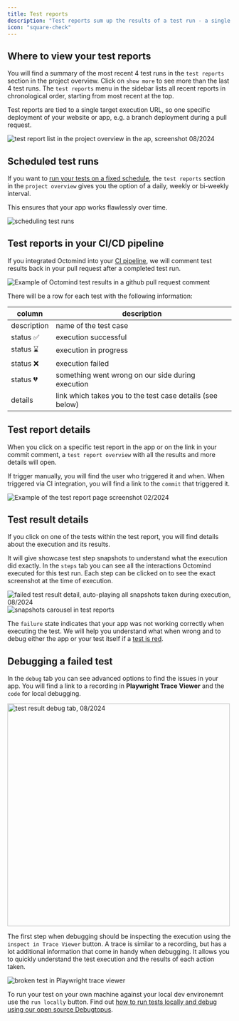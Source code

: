 ```yaml
---
title: Test reports
description: "Test reports sum up the results of a test run - a single execution of all your active test cases."
icon: "square-check"
---
```


## Where to view your test reports

You will find a summary of the most recent 4 test runs in the `test reports` section in the project overview. Click on `show more` to see more than the last 4 test runs. The `test reports` menu in the sidebar lists all recent reports in chronological order, starting from most recent at the top.

Test reports are tied to a single target execution URL, so one specific deployment of your website or app, e.g. a branch deployment during a pull request.

<Frame caption="'test report' list in the 'project overview' in the app, 08/2024">
  <img
    src="images/accounts/test-report-list.png"
    alt="test report list in the project overview in the ap, screenshot 08/2024"
  />
</Frame>

## Scheduled test runs

If you want to [run your tests on a fixed schedule](/scheduled-execution), the `test reports` section in the `project overview` gives you the option of a daily, weekly or bi-weekly interval.

This ensures that your app works flawlessly over time.

<Frame caption="scheduling test runs, 04/2024">
  <img src="/images/changelog/schedule.gif" alt="scheduling test runs" />
</Frame>

## Test reports in your CI/CD pipeline

If you integrated Octomind into your [CI pipeline](/integrations-overview), we will comment test results back in your pull request after a completed test run.

<Frame caption="Example of Octomind test results in a commit comment, 09/2023">
  <img
    src="images/Octomind-test-results-commit-comments-GitHub-example.png"
    alt="Example of Octomind test results in a github pull request comment"
  />
</Frame>

There will be a row for each test with the following information:

| column      | description                                               |
| ----------- | --------------------------------------------------------- |
| description | name of the test case                                     |
| status ✅   | execution successful                                      |
| status ⌛️  | execution in progress                                     |
| status ❌   | execution failed                                          |
| status 💔   | something went wrong on our side during execution         |
| details     | link which takes you to the test case details (see below) |

## Test report details

When you click on a specific test report in the app or on the link in your commit comment, a `test report overview` with all the results and more details will open.

If trigger manually, you will find the user who triggered it and when. When triggered via CI integration, you will find a link to the `commit` that triggered it.

<img
  src="/images/test-report.png"
  alt="Example of the test report page screenshot 02/2024"
/>

## Test result details

If you click on one of the tests within the test report, you will find details about the execution and its results.

It will give showcase test step snapshots to understand what the execution did exactly. In the `steps` tab you can see all the interactions Octomind executed for this test run. Each step can be clicked on to see the exact screenshot at the time of execution.

<Frame caption="failed test result detail, auto-playing all snapshots taken during execution, 08/2024">
  <img
    src="images/accounts/test-result-failed.png"
    alt="failed test result detail, auto-playing all snapshots taken during execution, 08/2024"
  />
</Frame>

<div class="mt-8" />

<Frame caption="snapshots in test reports showing what happened during the test run, 7/2024">
  <img
    src="/images/executing/report-snapshots.png"
    alt="snapshots carousel in test reports"
  />
</Frame>

The `failure` state indicates that your app was not working correctly when executing the test. We will help you understand what when wrong and to debug either the app or your test itself if a [test is red](/execute-test-cases#3-why-is-a-test-red).

## Debugging a failed test

In the `debug` tab you can see advanced options to find the issues in your app. You will find a link to a recording in **Playwright Trace Viewer** and the `code` for local debugging.

<Frame caption="Test result debug tab, 08/2024">
  <img
    width="500"
    src="images/accounts/debug-tab-failed.png"
    alt="test result debug tab, 08/2024"
  />
</Frame>

The first step when debugging should be inspecting the execution using the `inspect in Trace Viewer` button. A trace is similar to a recording, but has a lot additional information that come in handy when debugging. It allows you to quickly understand the test execution and the results of each action taken.

<Frame caption="Example of a broken test reflecting a change in user flow, trace viewer screenshot 7/2024">
  <img
    src="/images/executing/broken-test.png"
    alt="broken test in Playwright trace viewer"
  />
</Frame>

To run your test on your own machine against your local dev environemnt use the `run locally` button. Find out [how to run tests locally and debug using our open source Debugtopus](/debugtopus).

